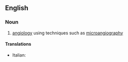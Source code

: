 ==English==

===Noun===
{{en-noun|-}}

#{{medicine}} [[angiology]] using techniques such as [[microangiography]]

====Translations====
{{top}}
* Italian: {{t-|it|microangiologia|f}}
{{mid}}

{{bottom}}